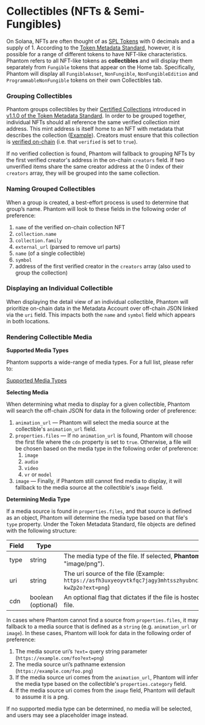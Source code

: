 # Collectibles (NFTs & Semi-Fungibles)

On Solana, NFTs are often thought of as [SPL Tokens](https://spl.solana.com/token#example-create-a-non-fungible-token) with 0 decimals and a supply of 1. According to the [Token Metadata Standard](https://docs.metaplex.com/programs/token-metadata/overview), however, it is possible for a range of different tokens to have NFT-like characteristics. Phantom refers to all NFT-like tokens as **collectibles** and will display them separately from `Fungible` tokens that appear on the Home tab. Specifically, Phantom will display all `FungibleAsset`, `NonFungible`, `NonFungibleEdition` and `ProgrammableNonFungible` tokens on their own Collectibles tab.

### Grouping Collectibles

Phantom groups collectibles by their [Certified Collections](https://docs.metaplex.com/programs/token-metadata/certified-collections) introduced in [v1.1.0 of the Token Metadata Standard](http://docs.metaplex.com/token-metadata/Versions/v1.1.0/overview). In order to be grouped together, individual NFTs should all reference the same verified collection mint address. This mint address is itself home to an NFT with metadata that describes the collection ([Example](https://solscan.io/token/SMBH3wF6baUj6JWtzYvqcKuj2XCKWDqQxzspY12xPND#metadata)). Creators must ensure that this collection is [verified on-chain](https://docs.metaplex.com/programs/token-metadata/instructions#verify-the-collection) (i.e. that `verified` is set to `true`).

If no verified collection is found, Phantom will fallback to grouping NFTs by the first verified creator's address in the on-chain `creators` field. If two unverified items share the same creator address at the 0 index of their `creators` array, they will be grouped into the same collection.

### Naming Grouped Collectibles

When a group is created, a best-effort process is used to determine that group’s name. Phantom will look to these fields in the following order of preference:

1. `name` of the verified on-chain collection NFT
2. `collection.name`
3. `collection.family`
4. `external_url` (parsed to remove url parts)
5. `name` (of a single collectible)
6. `symbol`
7. address of the first verified creator in the `creators` array (also used to group the collection)

### Displaying an Individual Collectible

When displaying the detail view of an individual collectible, Phantom will prioritize on-chain data in the Metadata Account over off-chain JSON linked via the `uri` field. This impacts both the `name` and `symbol` field which appears in both locations.

### Rendering Collectible Media

**Supported Media Types**

Phantom supports a wide-range of media types. For a full list, please refer to:

[Supported Media Types](supported-media-types.md)

**Selecting Media**

When determining what media to display for a given collectible, Phantom will search the off-chain JSON for data in the following order of preference:

1. `animation_url` — Phantom will select the media source at the collectible's `animation_url` field.
2. `properties.files` — If no `animation_url` is found, Phantom will choose the first file where the `cdn` property is set to `true`. Otherwise, a file will be chosen based on the media type in the following order of preference:
   1. `image`
   2. `audio`
   3. `video`
   4. `vr` or `model`
3. `image` — Finally, if Phantom still cannot find media to display, it will fallback to the media source at the collectible's `image` field.

**Determining Media Type**

If a media source is found in `properties.files`, and that source is defined as an object, Phantom will determine the media type based on that file's `type` property. Under the Token Metadata Standard, file objects are defined with the following structure:

| Field | Type               | Description                                                                                                                                                                                                                                                                                  |
| ----- | ------------------ | -------------------------------------------------------------------------------------------------------------------------------------------------------------------------------------------------------------------------------------------------------------------------------------------- |
| type  | string             | The media type of the file. If selected, **Phantom will use this to determine the media type** (Example: "image/png").                                                                                                                                                                       |
| uri   | string             | The uri source of the file (Example: `https://asfh3uxyeoyvtkfqc7jagy3mhtsszhyubnc3wfss5ismdgtw.arweave.net/BIp90vgjs_VmosBfSA2NsPOUsnxQLRbsWUuo-kwZp2o?ext=png`) |
| cdn   | boolean (optional) | An optional flag that dictates if the file is hosted on a cdn. If `true`, Phantom will select this file as the primary source file.                                                                                                                                                          |

In cases where Phantom cannot find a source from `properties.files`, it may fallback to a media source that is defined as a `string` (e.g. `animation_url` or `image`). In these cases, Phantom will look for data in the following order of preference:

1. The media source uri’s `?ext=` query string parameter (`https://example.com/foo?ext=png`)
2. The media source uri’s pathname extension (`https://example.com/foo.png`)
3. If the media source uri comes from the `animation_url`, Phantom will infer the media type based on the collectible's `properties.category` field.
4. If the media source uri comes from the `image` field, Phantom will default to assume it is a png.

If no supported media type can be determined, no media will be selected, and users may see a placeholder image instead.
